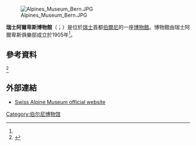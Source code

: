 [[File:Alpines_Museum_Bern.JPG|thumb]]

'''瑞士阿爾卑斯博物館'''（{{lang-de|Schweizerisches Alpines Museum}}；{{lang-fr|Musée Alpin Suisse}}）是位於[[瑞士|瑞士]]首都[[伯爾尼|伯爾尼]]的一座[[博物館|博物館]]。博物館由瑞士阿爾卑斯俱樂部成立於1905年<ref name="Caviezel" />。

==參考資料==
{{commonscat|Swiss Alpine Museum}}
<ref name=Caviezel>{{Citation
 | last1 = Caviezel
 | first1 = Zita
 | last2 = Herzog
 | first2 = Georges
 | last3 = Keller
 | first3 = Jürg A.
 | year = 2006
 | title = Basel-Landschaft, Basel-Stadt, Bern, Solothurn
 | edition = 1st
 | volume = 3
 | series = Kunstführer durch die Schweiz
 | publication-place = Berne
 | publisher = Gesellschaft für Schweizerische Kunstgeschichte
 | pages = 260
 | isbn = 3-906131-97-1
}}</ref>

== 外部連結 ==
*[http://www.alpinesmuseum.ch/index.php?clang=2 Swiss Alpine Museum official website] {{Wayback|url=http://www.alpinesmuseum.ch/index.php?clang=2 |date=20120301124128 }}
{{coord|46.9441|7.4482|display=title|source:GoogleMaps_type:landmark_region:CH-BE}}

[[Category:伯尔尼博物馆|Category:伯尔尼博物馆]]